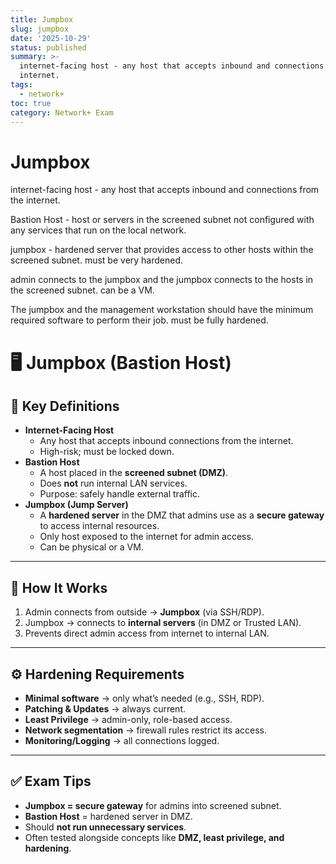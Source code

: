 ```yaml
---
title: Jumpbox
slug: jumpbox
date: '2025-10-29'
status: published
summary: >-
  internet-facing host - any host that accepts inbound and connections from the
  internet.
tags:
  - network+
toc: true
category: Network+ Exam
---
```


# Jumpbox

internet-facing host - any host that accepts inbound and connections from the internet. 

Bastion Host - host or servers in the screened subnet not configured with any services that run on the local network. 

jumpbox - hardened server that provides access to other hosts within the screened subnet. must be very hardened. 

admin connects to the jumpbox and the jumpbox connects to the hosts in the screened subnet. can be a VM. 

The jumpbox and the management workstation should have the minimum required software to perform their job. must be fully hardened. 

# 🖥️ Jumpbox (Bastion Host)

## 🔑 Key Definitions

- **Internet-Facing Host**
    - Any host that accepts inbound connections from the internet.
    - High-risk; must be locked down.
- **Bastion Host**
    - A host placed in the **screened subnet (DMZ)**.
    - Does **not** run internal LAN services.
    - Purpose: safely handle external traffic.
- **Jumpbox (Jump Server)**
    - A **hardened server** in the DMZ that admins use as a **secure gateway** to access internal resources.
    - Only host exposed to the internet for admin access.
    - Can be physical or a VM.

---

## 🔐 How It Works

1. Admin connects from outside → **Jumpbox** (via SSH/RDP).
2. Jumpbox → connects to **internal servers** (in DMZ or Trusted LAN).
3. Prevents direct admin access from internet to internal LAN.

---

## ⚙️ Hardening Requirements

- **Minimal software** → only what’s needed (e.g., SSH, RDP).
- **Patching & Updates** → always current.
- **Least Privilege** → admin-only, role-based access.
- **Network segmentation** → firewall rules restrict its access.
- **Monitoring/Logging** → all connections logged.

---

## ✅ Exam Tips

- **Jumpbox = secure gateway** for admins into screened subnet.
- **Bastion Host** = hardened server in DMZ.
- Should **not run unnecessary services**.
- Often tested alongside concepts like **DMZ, least privilege, and hardening**.
